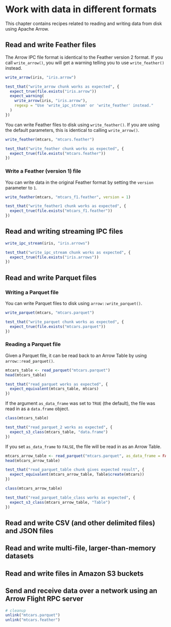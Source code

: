 # Work with data in different formats

This chapter contains recipes related to reading and writing data from disk using Apache Arrow.

## Read and write Feather files

The Arrow IPC file format is identical to the Feather version 2 format.  If you call `write_arrow()`, you will get a warning telling you to use `write_feather()` instead.

```r
write_arrow(iris, "iris.arrow")
```
```r
test_that("write_arrow chunk works as expected", {
  expect_true(file.exists("iris.arrow"))
  expect_warning(
    write_arrow(iris, "iris.arrow"),
    regexp = "Use 'write_ipc_stream' or 'write_feather' instead."
  )
})
```

You can write Feather files to disk using `write_feather()`.  If you are using the default parameters, this is identical to calling `write_arrow()`.

```r
write_feather(mtcars, "mtcars.feather")
```
```r
test_that("write_feather chunk works as expected", {
  expect_true(file.exists("mtcars.feather"))
})
```

### Write a Feather (version 1) file

You can write data in the original Feather format by setting the `version` parameter to `1`.

```r
write_feather(mtcars, "mtcars_f1.feather", version = 1)
```
```r
test_that("write_feather1 chunk works as expected", {
  expect_true(file.exists("mtcars_f1.feather"))
})

```

## Read and writing streaming IPC files


```r
write_ipc_stream(iris, "iris.arrows")
```
```r
test_that("write_ipc_stream chunk works as expected", {
  expect_true(file.exists("iris.arrows"))
})
```


## Read and write Parquet files

### Writing a Parquet file

You can write Parquet files to disk using `arrow::write_parquet()`.
```r
write_parquet(mtcars, "mtcars.parquet")
```
```r
test_that("write_parquet chunk works as expected", {
  expect_true(file.exists("mtcars.parquet"))
})
```

### Reading a Parquet file

Given a Parquet file, it can be read back to an Arrow Table by using `arrow::read_parquet()`.

```r
mtcars_table <- read_parquet("mtcars.parquet")
head(mtcars_table)
```
```r
test_that("read_parquet works as expected", {
  expect_equivalent(mtcars_table, mtcars)
})
```

If the argument `as_data_frame` was set to `TRUE` (the default), the file was read in as a `data.frame` object.

```r
class(mtcars_table)
```
```r
test_that("read_parquet_2 works as expected", {
  expect_s3_class(mtcars_table, "data.frame")
})
```
If you set `as_data_frame` to `FALSE`, the file will be read in as an Arrow Table.

```r
mtcars_arrow_table <- read_parquet("mtcars.parquet", as_data_frame = FALSE)
head(mtcars_arrow_table)
```
```r
test_that("read_parquet_table chunk gives expected result", {
  expect_equivalent(mtcars_arrow_table, Table$create(mtcars))
})
```
```r
class(mtcars_arrow_table)
```
```r
test_that("read_parquet_table_class works as expected", {
  expect_s3_class(mtcars_arrow_table, "Table")
})
```

## Read and write CSV (and other delimited files) and JSON files

## Read and write multi-file, larger-than-memory datasets

## Read and write files in Amazon S3 buckets

## Send and receive data over a network using an Arrow Flight RPC server



```r
# cleanup
unlink("mtcars.parquet")
unlink("mtcars.feather")
```

